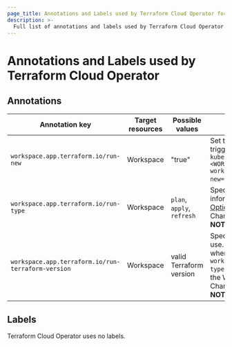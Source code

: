 ```yaml
---
page_title: Annotations and Labels used by Terraform Cloud Operator for Kubernetes
description: >-
  Full list of annotations and labels used by Terraform Cloud Operator.
---
```


# Annotations and Labels used by Terraform Cloud Operator

## Annotations

| Annotation key | Target resources | Possible values | Description |
| --- | --- | --- | --- |
| `workspace.app.terraform.io/run-new` | Workspace | "true" | Set this annotation to `"true"` to trigger a new run. Example: `kubectl annotate workspace <WORKSPACE-NAME> workspace.app.terraform.io/run-new="true"`. |
| `workspace.app.terraform.io/run-type` | Workspace | `plan`, `apply`, `refresh` | Specify the run type. More information: [Run Modes and Options](https://developer.hashicorp.com/terraform/cloud-docs/run/modes-and-options). It defaults to `plan`. Changing this annotation **DOES NOT** trigger a new run. |
| `workspace.app.terraform.io/run-terraform-version` | Workspace | valid Terraform version | Specify the Terraform version to use. This setting works only when the annotation `workspace.app.terraform.io/run-type` is set to `plan`. It defaults to the Workspace version. Changing this annotation **DOES NOT** trigger a new run. |

## Labels

Terraform Cloud Operator uses no labels.
